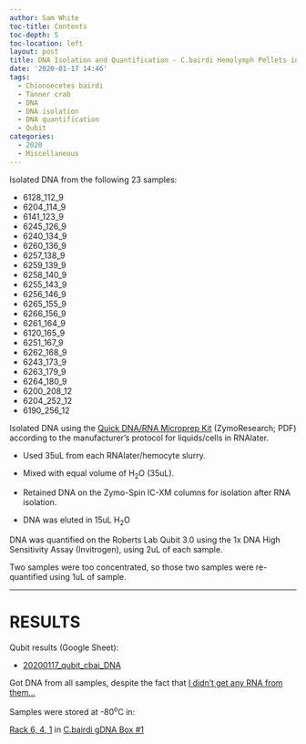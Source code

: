 ```yaml
---
author: Sam White
toc-title: Contents
toc-depth: 5
toc-location: left
layout: post
title: DNA Isolation and Quantification - C.bairdi Hemolymph Pellets in RNAlater
date: '2020-01-17 14:46'
tags:
  - Chionoecetes bairdi
  - Tanner crab
  - DNA
  - DNA isolation
  - DNA quantification
  - Qubit
categories:
  - 2020
  - Miscellaneous
---
```


Isolated DNA from the following 23 samples:

-  6128_112_9
-  6204_114_9
-  6141_123_9
-  6245_126_9
-  6240_134_9
-  6260_136_9
-  6257_138_9
-  6259_139_9
-  6258_140_9
-  6255_143_9
-  6256_146_9
-  6265_155_9
-  6266_156_9
-  6261_164_9
-  6120_165_9
-  6251_167_9
-  6262_168_9
-  6243_173_9
-  6263_179_9
-  6264_180_9
-  6200_208_12
-  6204_252_12
-  6190_256_12


Isolated DNA using the [Quick DNA/RNA Microprep Kit](https://github.com/RobertsLab/resources/blob/master/protocols/Commercial_Protocols/ZymoResearch_quick-dna-rna_microprep_plus_kit_20190411.pdf) (ZymoResearch; PDF) according to the manufacturer's protocol for liquids/cells in RNAlater.

- Used 35uL from each RNAlater/hemocyte slurry.

- Mixed with equal volume of H<sub>2</sub>O (35uL).

- Retained DNA on the Zymo-Spin IC-XM columns for isolation after RNA isolation.

- DNA was eluted in 15uL H<sub>2</sub>O

DNA was quantified on the Roberts Lab Qubit 3.0 using the 1x DNA High Sensitivity Assay (Invitrogen), using 2uL of each sample.

Two samples were too concentrated, so those two samples were re-quantified using 1uL of sample.

---

# RESULTS

Qubit results (Google Sheet):

- [20200117_qubit_cbai_DNA](https://docs.google.com/spreadsheets/d/12pVDjM5EkiPHdcILZBhZsn9m4ftXfVy8SC5rUr9zySM/edit?usp=sharing)

Got DNA from all samples, despite the fact that [I didn't get any RNA from them...](https://robertslab.github.io/sams-notebook/posts/2020/2020-01-17-RNA-Isolation-and-Quantification---C.bairdi-Hemolymph-Pellets-in-RNAlater/)

Samples were stored at -80<sup>o</sup>C in:

[Rack 6, 4, 1](http://b.link/srlab-80C) in [C.bairdi gDNA Box #1](https://docs.google.com/spreadsheets/d/1D09mPvwDReuUNR36p_BrlrNfev_Ko1F83W4EKdAO6bk/edit?usp=sharing)
